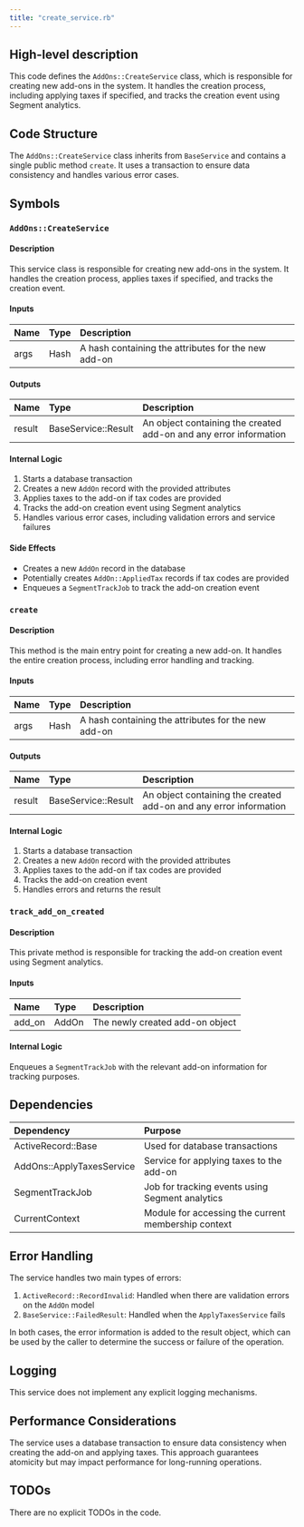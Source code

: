 ```yaml
---
title: "create_service.rb"
---
```


## High-level description
This code defines the `AddOns::CreateService` class, which is responsible for creating new add-ons in the system. It handles the creation process, including applying taxes if specified, and tracks the creation event using Segment analytics.

## Code Structure
The `AddOns::CreateService` class inherits from `BaseService` and contains a single public method `create`. It uses a transaction to ensure data consistency and handles various error cases.

## Symbols

### `AddOns::CreateService`
#### Description
This service class is responsible for creating new add-ons in the system. It handles the creation process, applies taxes if specified, and tracks the creation event.

#### Inputs
| Name | Type | Description |
|:-----|:-----|:------------|
| args | Hash | A hash containing the attributes for the new add-on |

#### Outputs
| Name | Type | Description |
|:-----|:-----|:------------|
| result | BaseService::Result | An object containing the created add-on and any error information |

#### Internal Logic
1. Starts a database transaction
2. Creates a new `AddOn` record with the provided attributes
3. Applies taxes to the add-on if tax codes are provided
4. Tracks the add-on creation event using Segment analytics
5. Handles various error cases, including validation errors and service failures

#### Side Effects
- Creates a new `AddOn` record in the database
- Potentially creates `AddOn::AppliedTax` records if tax codes are provided
- Enqueues a `SegmentTrackJob` to track the add-on creation event

### `create`
#### Description
This method is the main entry point for creating a new add-on. It handles the entire creation process, including error handling and tracking.

#### Inputs
| Name | Type | Description |
|:-----|:-----|:------------|
| args | Hash | A hash containing the attributes for the new add-on |

#### Outputs
| Name | Type | Description |
|:-----|:-----|:------------|
| result | BaseService::Result | An object containing the created add-on and any error information |

#### Internal Logic
1. Starts a database transaction
2. Creates a new `AddOn` record with the provided attributes
3. Applies taxes to the add-on if tax codes are provided
4. Tracks the add-on creation event
5. Handles errors and returns the result

### `track_add_on_created`
#### Description
This private method is responsible for tracking the add-on creation event using Segment analytics.

#### Inputs
| Name | Type | Description |
|:-----|:-----|:------------|
| add_on | AddOn | The newly created add-on object |

#### Internal Logic
Enqueues a `SegmentTrackJob` with the relevant add-on information for tracking purposes.

## Dependencies
| Dependency | Purpose |
|:-----------|:--------|
| ActiveRecord::Base | Used for database transactions |
| AddOns::ApplyTaxesService | Service for applying taxes to the add-on |
| SegmentTrackJob | Job for tracking events using Segment analytics |
| CurrentContext | Module for accessing the current membership context |

## Error Handling
The service handles two main types of errors:
1. `ActiveRecord::RecordInvalid`: Handled when there are validation errors on the `AddOn` model
2. `BaseService::FailedResult`: Handled when the `ApplyTaxesService` fails

In both cases, the error information is added to the result object, which can be used by the caller to determine the success or failure of the operation.

## Logging
This service does not implement any explicit logging mechanisms.

## Performance Considerations
The service uses a database transaction to ensure data consistency when creating the add-on and applying taxes. This approach guarantees atomicity but may impact performance for long-running operations.

## TODOs
There are no explicit TODOs in the code.